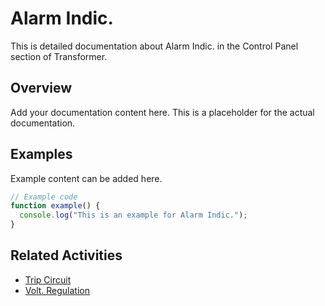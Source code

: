 # Alarm Indic.

This is detailed documentation about Alarm Indic. in the Control Panel section of Transformer.

## Overview

Add your documentation content here. This is a placeholder for the actual documentation.

## Examples

Example content can be added here.

```typescript
// Example code
function example() {
  console.log("This is an example for Alarm Indic.");
}
```

## Related Activities

- [Trip Circuit](/docs/transformer/control-panel/trip-circuit)
- [Volt. Regulation](/docs/transformer/control-panel/volt-regulation)
